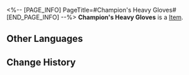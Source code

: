 <%-- [PAGE_INFO]
PageTitle=#Champion's Heavy Gloves#
[END_PAGE_INFO] --%>
{{Item Infobox
|id          = 61052
|image       = Item Champion's Heavy Gloves.png
|type        = 
|invCategory = Relics
|rarity      = 5
|effect      = 
|description = A pair of boxing gloves kept in excellent condition. Some slight wear doesn't hinder their effectiveness.
|source1     = [[Cavern of Corrosion: Silvermane Guard Restricted Zone]]
}}
'''Champion's Heavy Gloves''' is a [[Item]].

==Other Languages==
{{Other Languages
|en   = Champion's Heavy Gloves
|zhs  = 拳王的重炮拳套
|zht  = 拳王的重炮拳套
|ja   = チャンピオンの重砲グローブ
|ko   = 격투왕의 대포 글러브
|es   = Guantes pesados de la campeona
|fr   = Gants de championne
|ru   = Тяжёлые перчатки чемпиона
|th   = Champion's Heavy Gloves
|vi   = Găng Tay Pháo Của Quyền Vương
|de   = Schwere Handschuhe des Champions
|id   = Champion's Heavy Gloves
|pt   = Luvas Pesadas da Campeã
}}

==Change History==
{{Change History|2.0}}